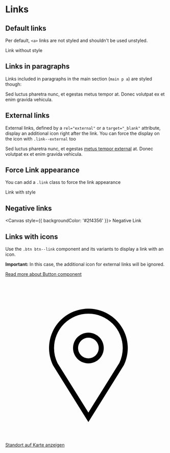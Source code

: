 
<Meta
  title="Components/Links"
/>

# Links

## Default links

Per default, `<a>` links are not styled and shouldn't be used unstyled.

<Canvas>
<div>
  <a>Link</a> without style
</div>
</Canvas>

## Links in paragraphs

Links included in paragraphs in the main section (`main p a`) are styled though:
<Canvas>
<main>
  <p>Sed luctus pharetra nunc, et egestas <a>metus tempor</a> at. Donec volutpat ex et enim gravida vehicula.</p>
  </main>
</Canvas>

## External links

External links, defined by a `rel="external"` or a `target="_blank"` attribute, display an additional icon right after the link. You can force the display on the icon with `.link--external` too
<Canvas>
<main>
<p>Sed luctus pharetra nunc, et egestas <a href="http://admin.ch" target="_blank" rel="external">metus tempor external</a> at. Donec volutpat ex et enim gravida vehicula.</p>
</main>
</Canvas>

## Force Link appearance

You can add a `.link` class to force the link appearance

<Canvas>
<div>
  <a class="link">Link</a> with style
</div>
</Canvas>

## Negative links

<Canvas style={{ backgroundColor: '#2f4356' }}>
  <a class="link link--negative">Negative Link</a>
</Canvas>

## Links with icons

Use the `.btn btn--link` component and its variants to display a link with an icon.

**Important:** In this case, the additional icon for external links will be ignored.

<a href="?path=/docs/components-button--example#button-links">Read more about Button component</a>

<Canvas>
  <main>
    <p>
      <a href="#" class="btn btn--link" target="_blank">
        <svg viewBox="0 0 24 24" class="btn__icon">
          <path d="m12.3916 20.99951-5.25976-8.42578a5.87365 5.87365 0 1 1 10.53857-.0332zm0-16.167a5.1305 5.1305 0 0 0 -5.125 5.125 5.07366 5.07366 0 0 0 .52 2.25293l4.605 7.373 4.624-7.40625a5.07217 5.07217 0 0 0 .501-2.21972 5.1305 5.1305 0 0 0 -5.125-5.12495zm0 7.418a2.292 2.292 0 1 1 2.292-2.292 2.29476 2.29476 0 0 1 -2.292 2.29198zm0-3.834a1.542 1.542 0 1 0 1.542 1.542 1.54363 1.54363 0 0 0 -1.542-1.54201z" />
        </svg>
        <span class="btn__text">
          Standort auf Karte anzeigen
        </span>
      </a>
    </p>
  </main>
</Canvas>
